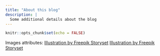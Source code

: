 ```yaml
---
title: "About this blog"
description: |
  Some additional details about the blog
---
```


```r
knitr::opts_chunk$set(echo = FALSE)
```

Images attributes:
<a href="https://storyset.com/business">Illustration by Freepik Storyset</a>
<a href="https://storyset.com/data">Illustration by Freepik Storyset</a>
